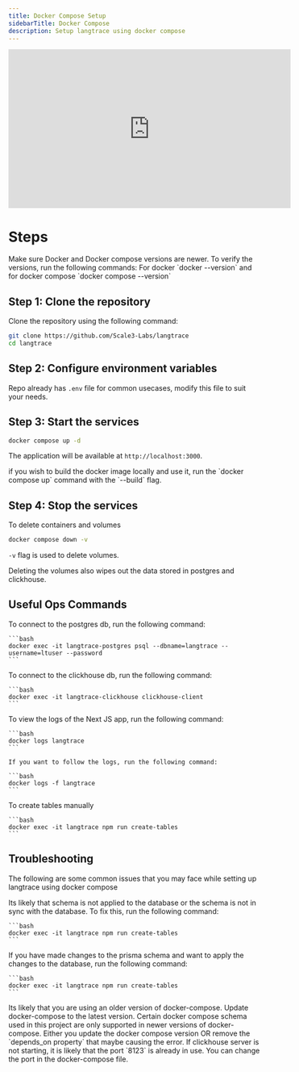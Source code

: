 ```yaml
---
title: Docker Compose Setup
sidebarTitle: Docker Compose
description: Setup langtrace using docker compose
---
```


<iframe
	width="560"
	height="315"
	src="https://www.youtube.com/embed/fHghIPl_i0g?si=CTHXh0tFaLOX4SGV"
	title="YouTube video player"
	frameBorder="0"
	allow="accelerometer; autoplay; clipboard-write; encrypted-media; gyroscope; picture-in-picture; web-share"
	referrerPolicy="strict-origin-when-cross-origin"
	allowFullScreen
></iframe>

# Steps

<Note>
	Make sure Docker and Docker compose versions are newer. To verify the
	versions, run the following commands: For docker `docker --version` and for
	docker compose `docker compose --version`
</Note>

## Step 1: Clone the repository

Clone the repository using the following command:

```bash
git clone https://github.com/Scale3-Labs/langtrace
cd langtrace
```

## Step 2: Configure environment variables

Repo already has `.env` file for common usecases, modify this file to suit your needs.

## Step 3: Start the services

```bash
docker compose up -d
```

The application will be available at `http://localhost:3000`.

<Info>
	if you wish to build the docker image locally and use it, run the `docker
	compose up` command with the `--build` flag.
</Info>

## Step 4: Stop the services

To delete containers and volumes

```bash Bash
docker compose down -v
```

`-v` flag is used to delete volumes.

<Warning>
	Deleting the volumes also wipes out the data stored in postgres and
	clickhouse.
</Warning>

## Useful Ops Commands

<AccordionGroup>
	<Accordion title="Connecting to postgres db">
    To connect to the postgres db, run the following command:

    ```bash
    docker exec -it langtrace-postgres psql --dbname=langtrace --username=ltuser --password
    ```

  </Accordion>

  <Accordion title="Connecting to clickhouse db">
    To connect to the clickhouse db, run the following command:

    ```bash
    docker exec -it langtrace-clickhouse clickhouse-client
    ```

  </Accordion>

  <Accordion title="Viewing logs of Langtrace App">
    To view the logs of the Next JS app, run the following command:

    ```bash
    docker logs langtrace
    ```

    If you want to follow the logs, run the following command:

    ```bash
    docker logs -f langtrace
    ```

  </Accordion>

  <Accordion title="Running prisma schema apply command">
    To create tables manually

    ```bash
    docker exec -it langtrace npm run create-tables
    ```

  </Accordion>
</AccordionGroup>

## Troubleshooting

The following are some common issues that you may face while setting up langtrace using docker compose

<AccordionGroup>
  <Accordion title="Table not found error OR Column not found errors">
    Its likely that schema is not applied to the database or the schema is not in sync with the database. To fix this, run the following command:

    ```bash
    docker exec -it langtrace npm run create-tables
    ```

  </Accordion>

  <Accordion title="Prisma schema not in sync with database">
    If you have made changes to the prisma schema and want to apply the changes to the database, run the following command:

    ```bash
    docker exec -it langtrace npm run create-tables
    ```

</Accordion>

  <Accordion title="Docker compose failing to setup with `Additional property required is not allowed` errors">
    Its likely that you are using an older version of docker-compose. Update
    docker-compose to the latest version. Certain docker compose schema used in
    this project are only supported in newer versions of docker-compose. Either
    you update the docker compose version OR remove the `depends_on property` that
    maybe causing the error.

  </Accordion>

  <Accordion title="Clickhouse server not starting">
    If clickhouse server is not starting, it is likely that the port `8123` is
    already in use. You can change the port in the docker-compose file.

  </Accordion>

</AccordionGroup>
